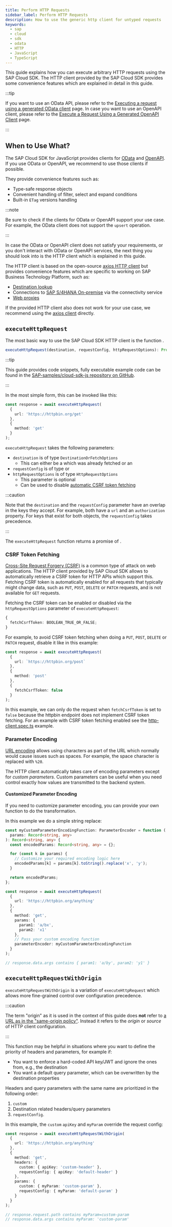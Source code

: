 ```yaml
---
title: Perform HTTP Requests
sidebar_label: Perform HTTP Requests
description: How to use the generic http client for untyped requests
keywords:
  - sap
  - cloud
  - sdk
  - odata
  - HTTP
  - JavaScript
  - TypeScript
---
```



This guide explains how you can execute arbitrary HTTP requests using the SAP Cloud SDK.
The HTTP client provided by the SAP Cloud SDK provides some convenience features which are explained in detail in this guide.

<!-- Prettier doesn't change this, cf https://docusaurus.io/docs/markdown-features/admonitions#usage-with-prettier -->

:::tip

If you want to use an OData API, please refer to the [Executing a request using a generated OData client](../odata/execute-odata-request.mdx) page.
In case you want to use an OpenAPI client, please refer to the [Execute a Request Using a Generated OpenAPI Client](../openapi/execute-openapi-request) page.

:::

## When to Use What?

The SAP Cloud SDK for JavaScript provides clients for [OData](../odata/execute-odata-request.mdx) and [OpenAPI](../openapi/execute-openapi-request).
If you use OData or OpenAPI, we recommend to use those clients if possible.

They provide convenience features such as:

- Type-safe response objects
- Convenient handling of filter, select and expand conditions
- Built-in `ETag` versions handling

<!-- Prettier doesn't change this, cf https://docusaurus.io/docs/markdown-features/admonitions#usage-with-prettier -->

:::note

Be sure to check if the clients for OData or OpenAPI support your use case.
For example, the OData client does not support the `upsert` operation.

:::

In case the OData or OpenAPI client does not satisfy your requirements, or you don't interact with OData or OpenAPI services, the next thing you should look into is the HTTP client which is explained in this guide.

The HTTP client is based on the open-source [axios HTTP client](https://axios-http.com) but provides convenience features which are specific to working on SAP Business Technology Platform, such as:

- [Destination lookup](../connectivity/destination.mdx)
- Connections to [SAP S/4HANA On-premise](../connectivity/on-premise.mdx) via the connectivity service
- [Web proxies](../connectivity/proxy.mdx)

If the provided HTTP client also does not work for your use case, we recommend using the [axios client](https://axios-http.com/docs/example) directly.

## `executeHttpRequest`

The most basic way to use the SAP Cloud SDK HTTP client is the function <LinkToLatestJsApiDocs slug="functions/sap_cloud_sdk_http_client.executeHttpRequest" name="executeHttpRequest" />.

```ts
executeHttpRequest(destination, requestConfig, httpRequestOptions): Promise<HttpResponse>;
```

<!-- Prettier doesn't change this, cf https://docusaurus.io/docs/markdown-features/admonitions#usage-with-prettier -->

:::tip

This guide provides code snippets, fully executable example code can be found in the [SAP-samples/cloud-sdk-js repository on GitHub](https://github.com/SAP-samples/cloud-sdk-js/tree/main/samples/http-client-examples).

:::

In the most simple form, this can be invoked like this:

```ts
const response = await executeHttpRequest(
  {
    url: 'https://httpbin.org/get'
  },
  {
    method: 'get'
  }
);
```

`executeHttpRequest` takes the following parameters:

- `destination` is of type `DestinationOrFetchOptions`
  - This can either be a <LinkToLatestJsApiDocs slug="interfaces/sap_cloud_sdk_connectivity.Destination" name="destination object" /> which was already fetched or an <LinkToLatestJsApiDocs slug="interfaces/sap_cloud_sdk_connectivity.DestinationFetchOptions" name="object containing a destination name and an optional JWT" />
- `requestConfig` is of type <LinkToLatestJsApiDocs slug="types/sap_cloud_sdk_http_client.HttpRequestConfig" name="HttpRequestConfig" /> or <LinkToLatestJsApiDocs slug="types/sap_cloud_sdk_http_client.HttpRequestConfigWithOrigin" name="HttpRequestConfigWithOrigin" />
- `httpRequestOptions` is of type `HttpRequestOptions`
  - This parameter is optional
  - Can be used to disable [automatic CSRF token fetching](#csrf-token-fetching)

<!-- Prettier doesn't change this, cf https://docusaurus.io/docs/markdown-features/admonitions#usage-with-prettier -->

:::caution

Note that the `destination` and the `requestConfig` parameter have an overlap in the keys they accept.
For example, both have a `url` and an `authorization` property.
For keys that exist for both objects, the `requestConfig` takes precedence.

:::

The `executeHttpRequest` function returns a promise of <LinkToLatestJsApiDocs slug="interfaces/sap_cloud_sdk_http_client.HttpResponse" name="HttpResponse" />.

### CSRF Token Fetching

[Cross-Site Request Forgery (CSRF)](https://en.wikipedia.org/wiki/Cross-site_request_forgery) is a common type of attack on web applications.
The HTTP client provided by SAP Cloud SDK allows to automatically retrieve a CSRF token for HTTP APIs which support this.
Fetching CSRF token is automatically enabled for all requests that typically might change data, such as `PUT`, `POST`, `DELETE` or `PATCH` requests, and is not available for `GET` requests.

Fetching the CSRF token can be enabled or disabled via the `httpRequestOptions` parameter of `executeHttpRequest`:

```ts
{
  fetchCsrfToken: BOOLEAN_TRUE_OR_FALSE;
}
```

For example, to avoid CSRF token fetching when doing a `PUT`, `POST`, `DELETE` or `PATCH` request, disable it like in this example:

```ts
const response = await executeHttpRequest(
  {
    url: `https://httpbin.org/post`
  },
  {
    method: 'post'
  },
  {
    fetchCsrfToken: false
  }
);
```

In this example, we can only do the request when `fetchCsrfToken` is set to `false` because the httpbin endpoint does not implement CSRF token fetching.
For an example with CSRF token fetching enabled see the [http-client.spec.ts](https://github.com/SAP-samples/cloud-sdk-js/blob/main/samples/http-client-examples/http-client.spec.ts) example.

### Parameter Encoding

[URL encoding](https://en.wikipedia.org/wiki/Percent-encoding) allows using characters as part of the URL which normally would cause issues such as spaces.
For example, the space character is replaced with `%20`.

The HTTP client automatically takes care of encoding parameters except for _custom parameters_.
Custom parameters can be useful when you need control exactly how values are transmitted to the backend system.

#### Customized Parameter Encoding

If you need to customize parameter encoding, you can provide your own function to do the transformation.

In this example we do a simple string replace:

```ts
const myCustomParameterEncodingFunction: ParameterEncoder = function (
  params: Record<string, any>
): Record<string, any> {
  const encodedParams: Record<string, any> = {};

  for (const k in params) {
    // Customize your required encoding logic here
    encodedParams[k] = params[k].toString().replace('x', 'y');
  }

  return encodedParams;
};

const response = await executeHttpRequest(
  {
    url: 'https://httpbin.org/anything'
  },
  {
    method: 'get',
    params: {
      param1: 'a/bx',
      param2: 'x1'
    },
    // Pass your custom encoding function
    parameterEncoder: myCustomParameterEncodingFunction
  }
);

// response.data.args contains { param1: 'a/by', param2: 'y1' }
```

## `executeHttpRequestWithOrigin`

`executeHttpRequestWithOrigin` is a variation of `executeHttpRequest` which allows more fine-grained control over configuration precedence.

<!-- Prettier doesn't change this, cf https://docusaurus.io/docs/markdown-features/admonitions#usage-with-prettier -->

:::caution

The term "origin" as it is used in the context of this guide does **not** refer to [a URL as in the "same-origin policy"](https://developer.mozilla.org/en-US/docs/Glossary/Origin).
Instead it refers to the _origin_ or _source_ of HTTP client configuration.

:::

This function may be helpful in situations where you want to define the priority of headers and parameters, for example if:

- You want to enforce a hard-coded API key/JWT and ignore the ones from, e.g., the destination
- You want a default query parameter, which can be overwritten by the destination properties

Headers and query parameters with the same name are prioritized in the following order:

1. `custom`
2. Destination related headers/query parameters
3. `requestConfig`.

In this example, the `custom` `apiKey` and `myParam` override the request config:

```ts
const response = await executeHttpRequestWithOrigin(
  {
    url: 'https://httpbin.org/anything'
  },
  {
    method: 'get',
    headers: {
      custom: { apiKey: 'custom-header' },
      requestConfig: { apiKey: 'default-header' }
    },
    params: {
      custom: { myParam: 'custom-param' },
      requestConfig: { myParam: 'default-param' }
    }
  }
);

// response.request.path contains myParam=custom-param
// response.data.args contains myParam: 'custom-param'
```
